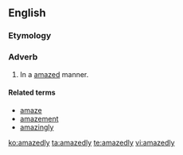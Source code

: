 ==English==

===Etymology===
{{suffix|amazed|ly}}

===Adverb===
{{en-adv}}

# In a [[amazed]] manner.

====Related terms====
* [[amaze]]
* [[amazement]]
* [[amazingly]]

[[ko:amazedly]]
[[ta:amazedly]]
[[te:amazedly]]
[[vi:amazedly]]